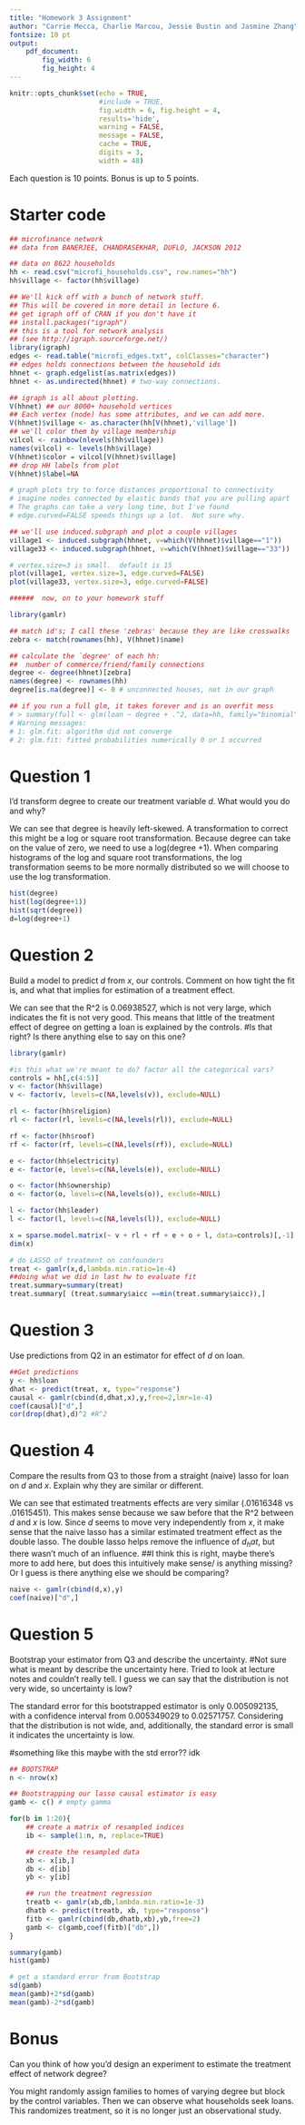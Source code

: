 ```yaml
---
title: "Homework 3 Assignment"
author: "Carrie Mecca, Charlie Marcou, Jessie Bustin and Jasmine Zhang"
fontsize: 10 pt
output: 
    pdf_document:
        fig_width: 6
        fig_height: 4
---
```


```r
knitr::opts_chunk$set(echo = TRUE, 
                      #include = TRUE, 
                      fig.width = 6, fig.height = 4,
                      results='hide',
                      warning = FALSE,
                      message = FALSE,
                      cache = TRUE,
                      digits = 3,
                      width = 48) 
```

Each question is 10 points. Bonus is up to 5 points.

# Starter code

```r
## microfinance network 
## data from BANERJEE, CHANDRASEKHAR, DUFLO, JACKSON 2012

## data on 8622 households
hh <- read.csv("microfi_households.csv", row.names="hh")
hh$village <- factor(hh$village)

## We'll kick off with a bunch of network stuff.
## This will be covered in more detail in lecture 6.
## get igraph off of CRAN if you don't have it
## install.packages("igraph")
## this is a tool for network analysis
## (see http://igraph.sourceforge.net/)
library(igraph)
edges <- read.table("microfi_edges.txt", colClasses="character")
## edges holds connections between the household ids
hhnet <- graph.edgelist(as.matrix(edges))
hhnet <- as.undirected(hhnet) # two-way connections.

## igraph is all about plotting.  
V(hhnet) ## our 8000+ household vertices
## Each vertex (node) has some attributes, and we can add more.
V(hhnet)$village <- as.character(hh[V(hhnet),'village'])
## we'll color them by village membership
vilcol <- rainbow(nlevels(hh$village))
names(vilcol) <- levels(hh$village)
V(hhnet)$color = vilcol[V(hhnet)$village]
## drop HH labels from plot
V(hhnet)$label=NA

# graph plots try to force distances proportional to connectivity
# imagine nodes connected by elastic bands that you are pulling apart
# The graphs can take a very long time, but I've found
# edge.curved=FALSE speeds things up a lot.  Not sure why.

## we'll use induced.subgraph and plot a couple villages 
village1 <- induced.subgraph(hhnet, v=which(V(hhnet)$village=="1"))
village33 <- induced.subgraph(hhnet, v=which(V(hhnet)$village=="33"))

# vertex.size=3 is small.  default is 15
plot(village1, vertex.size=3, edge.curved=FALSE)
plot(village33, vertex.size=3, edge.curved=FALSE)

######  now, on to your homework stuff

library(gamlr)

## match id's; I call these 'zebras' because they are like crosswalks
zebra <- match(rownames(hh), V(hhnet)$name)

## calculate the `degree' of each hh: 
##  number of commerce/friend/family connections
degree <- degree(hhnet)[zebra]
names(degree) <- rownames(hh)
degree[is.na(degree)] <- 0 # unconnected houses, not in our graph

## if you run a full glm, it takes forever and is an overfit mess
# > summary(full <- glm(loan ~ degree + .^2, data=hh, family="binomial"))
# Warning messages:
# 1: glm.fit: algorithm did not converge 
# 2: glm.fit: fitted probabilities numerically 0 or 1 occurred 

```

# Question 1 

I'd transform degree to create our treatment variable $d$.
What would you do and why?

We can see that degree is heavily left-skewed. A transformation to correct this might be a log or square root transformation. Because degree can take on the value of zero, we need to use a log(degree +1). When comparing histograms of the log and square root transformations, the log transformation seems to be more normally distributed so we will choose to use the log transformation.

```r
hist(degree)
hist(log(degree+1))
hist(sqrt(degree))
d=log(degree+1)
```


# Question 2

Build a model to predict $d$ from $x$, our controls. Comment on how tight the fit is, and what that implies for estimation of a treatment effect.

We can see that the R^2 is 0.06938527, which is not very large, which indicates the fit is not very good. This means that little of the treatment effect of degree on getting a loan is explained by the controls. #Is that right? Is there anything else to say on this one?

```r
library(gamlr)

#is this what we're meant to do? factor all the categorical vars?
controls = hh[,c(4:5)]
v <- factor(hh$village)
v <- factor(v, levels=c(NA,levels(v)), exclude=NULL)

rl <- factor(hh$religion)
rl <- factor(rl, levels=c(NA,levels(rl)), exclude=NULL)

rf <- factor(hh$roof)
rf <- factor(rf, levels=c(NA,levels(rf)), exclude=NULL)

e <- factor(hh$electricity)
e <- factor(e, levels=c(NA,levels(e)), exclude=NULL)

o <- factor(hh$ownership)
o <- factor(o, levels=c(NA,levels(o)), exclude=NULL)

l <- factor(hh$leader)
l <- factor(l, levels=c(NA,levels(l)), exclude=NULL)

x = sparse.model.matrix(~ v + rl + rf + e + o + l, data=controls)[,-1]
dim(x)

# do LASSO of treatment on confounders
treat <- gamlr(x,d,lambda.min.ratio=1e-4)
##doing what we did in last hw to evaluate fit
treat.summary=summary(treat)
treat.summary[ (treat.summary$aicc ==min(treat.summary$aicc)),]

```

# Question 3

Use predictions from Q2 in an estimator for effect of $d$ on loan.

```r
##Get predictions
y <- hh$loan
dhat <- predict(treat, x, type="response") 
causal <- gamlr(cbind(d,dhat,x),y,free=2,lmr=1e-4)
coef(causal)["d",]
cor(drop(dhat),d)^2 #R^2
```


# Question 4

Compare the results from Q3 to those from a straight (naive) lasso
for loan on $d$ and $x$. Explain why they are similar or different.

We can see that estimated treatments effects are very similar (.01616348 vs .01615451). This makes sense because we saw before that the R^2 between $d$ and $x$ is low. Since $d$ seems to move very independently from $x$, it make sense that the naive lasso has a similar estimated treatment effect as the double lasso. The double lasso helps remove the influence of $d_hat$, but there wasn't much of an influence. ##I think this is right, maybe there's more to add here, but does this intuitively make sense/ is anything missing? Or I guess is there anything else we should be comparing?

```r
naive <- gamlr(cbind(d,x),y)
coef(naive)["d",]
```


# Question 5

Bootstrap your estimator from Q3 and describe the uncertainty. #Not sure what is meant by describe the uncertainty here. Tried to look at lecture notes and couldn't really tell. I guess we can say that the distribution is not very wide, so uncertainty is low?

The standard error for this bootstrapped estimator is only 0.005092135, with a confidence interval from 0.005349029 to 0.02571757. Considering that the distribution is not wide, and, additionally, the standard error is small it indicates the uncertainty is low. 

#something like this maybe with the std error?? idk

```r
## BOOTSTRAP 
n <- nrow(x)

## Bootstrapping our lasso causal estimator is easy
gamb <- c() # empty gamma

for(b in 1:20){
	## create a matrix of resampled indices
	ib <- sample(1:n, n, replace=TRUE)

	## create the resampled data
	xb <- x[ib,]
	db <- d[ib]
	yb <- y[ib]

	## run the treatment regression
	treatb <- gamlr(xb,db,lambda.min.ratio=1e-3)
	dhatb <- predict(treatb, xb, type="response")
	fitb <- gamlr(cbind(db,dhatb,xb),yb,free=2)
	gamb <- c(gamb,coef(fitb)["db",])
}

summary(gamb) 
hist(gamb)

# get a standard error from Bootstrap
sd(gamb)
mean(gamb)+2*sd(gamb)
mean(gamb)-2*sd(gamb)
```

# Bonus 

Can you think of how you'd design an experiment to estimate the treatment effect of network degree?


You might randomly assign families to homes of varying degree but block by the control variables. Then we can observe what households seek loans. This randomizes treatment, so it is no longer just an observational study. 
